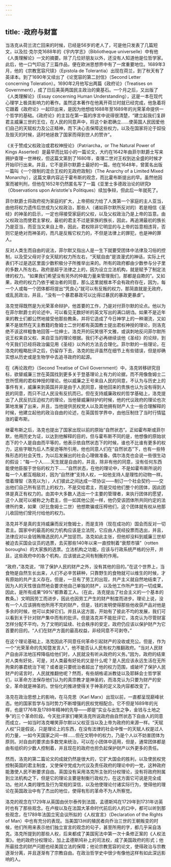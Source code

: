 ```yaml
---
---
---
```

title: ·政府与财富
---




当洛克从荷兰流亡回来的时候，已经是56岁的老人了，可是他只发表了几篇短文，以及拉·克尔克1688年的《宇内学志》（Bibliotheque universelle）中有他《人类理解论》一文的摘要。除了几位好朋友以外，还没有人知道他是位哲学家。此后，他一口气印出了三篇作品，便在欧洲思想界中有了一席重要地位。1689年3月，他的《宗教宽容尺牍》（Epistola de Tolerantia）出现在荷兰，到了秋天有了英译本。到了1690年又续出了《论宽容的第二封信》（Second Letter concerning Toleration）。1690年2月他写出两篇《政府论》（Treatises on Government），成了日后美英两国民主政治的奠基石。一个月之后，又出版了《人类理解论》（Essay concerning Human Understanding），这是一本在现代心理学上极具影响力的著作。虽然这本著作在他离开荷兰时就已经完成，他急着将它跟着《政府论》一起印出来，是因为他想给1688年至1689年的光荣革命提供一个哲学的基础。《政府论》的主旨在第一篇的序言中说得很清楚，“建立起我们复辟君主威廉三世的王位，在人民的同意声中，将这个新君确立……使英国人民因爱他们自己的天赋权力及公正精神，而下决心去保障这些权力，以及在国家将沦于奴役及毁灭的时候，适时地拯救了国家而得到世人的赞许”。

《关于赞成父权政治或君权神授论》（Patriarcha，or The Natural Power of Kings Asserted）是最早而比较小的一篇论文，大约在1642年由菲尔默爵士写来拥护查理一世神权，但这篇文第到了1680年，查理二世对王权到达全盛的时候才开始印行出来。并且，它不是菲尔默爵士最好的一篇。他在1648年，曾匿名出版一篇叫《一个限制的混合王权的无政府政制》（The Anarchy of a Limited Mixed Monarchy），这篇文章内容近于霍布斯的观念，而比霍布斯提出的早。虽然他因案而被判刑，但他在1652年仍然匿名写了一篇《亚里士多德政治论的研究》（Observations upon Aristotle's Politiques）续加争辩，但此后一年就死了。

菲尔默爵士将政府视为家庭的扩大，上帝把权力给了人类第一个家庭的主人亚当，由他将权力遗传后世成为父权政治，那些人（诸如菲尔默所反对的）若是相信《圣经》的神圣的启示，一定也得接受家庭的父权，以及父权政治乃是上帝的旨意。由父权政治而使君主掌权，最初的君主不过是家族的族长，因此，再追溯最初的族长乃是亚当，而亚当又来自上帝，因此，君权除非它明显的与上帝的旨意相违背，否则它是绝对而神圣的，而凡是反叛它权力的，不但是法律上的罪犯，也是神的罪人。

反对人类生而自由的说法，菲尔默又指出人是一生下就要受团体中法律及习俗的控制，以及受父母对子女天赋的权力所左右，“天赋自由”是浪漫式的神话，实际上代表们不过是选区里面少数积极分子所推举出来的。所有的政府都由少数参与分子里的多数人所左右。政府是超乎法律之上的，因为设立立法机构，就是赋予了制定法律的权力。“如果我们希望没有另外的仲裁力量来管理我们，那都是自欺的”。又如果，政府的权力乃依于被治者的同意，那么这里就根本不会有政府存在，因为，每一个人或每一个团体都将提出“凭良心”就可以有反叛的权力，那简直就是无政府，或乱民政治，并且，“没有一个暴君暴政可以比得过暴民的暴政更暴虐”。

洛克觉得既然是为光荣革命辩护，他首要的工作，乃是对付菲尔默的论点。他以为在菲尔默爵士的论述中，可以看见无数好听的英文写出的满口胡诌。如果不是近年来的教士们都公然地接受他那些教条，并将它造成了今日神学上的一种潮流，又如果不是居然在天主教籍的詹姆士二世时都有英国教士提出君权神授的理论，则洛克绝不该这样粗鲁地回答一位绅士。洛克开的玩笑很不文雅，或讽刺地反问菲尔默所说王权来自父权、来自亚当的理论根据。我们不必再继续谈他《圣经》的论辩，到今天我们已经将政治偏见用《圣经》以外的方法去合理化。菲尔默的一些理论，在洛克的粗略批评之后，仍留存下去，洛克的批评虽然在细节上有些错误，但是却确实想从历史或是生物学中去追寻政府的起源。

在《再论政府》（Second Treatise of Civil Government）中，洛克转移研究目标，欲替威廉三世在英国找到更多关于登基理论上有力的论据，而不用像詹姆士二世所惯用的君权神授的理论。他以威廉之王号来自人民的同意，不认为与历史上的事件有关，威廉来到英国并非是由于人民同意，接他回来的贵族也认为没有得到人民的同意，而只不过人民没有反抗而已。但在支持威廉政权的哲学基础上，洛克提出了人民反抗压迫权力的理论，当他替威廉辩护的时候，他的代议政府的理论也次第地发展了出来，并且，当他提供民权党人以及其他拥有财产人士一些合理解释的时候，他建立起他的政治自由的论述，在英国哲学界中，由他压制住了当时行情猛涨的霍布斯。

继霍布斯之后，洛克也提出了国家出现以前的原始“自然状态”。正如霍布斯或菲尔默，他用历史为证，以达到他解释的目的，但与霍布斯不同的是，他想像的原始状态下的个人是自由而平等的，他表示依自然状态下的时候，谁也不比谁有更多的权力，这些字眼为后人杰斐逊等所引用，他也同意人们在“自然状态”下，也有一些特殊形态的社会天性，为以后发展出的社会心理做准备。偶尔洛克也会说一些很生动的假设：“每一个人……天生就是自由的，并且，除非有他的同意，没有任何东西能使他臣服于世俗的权力下……”自然状态，在他的理论中，不是如霍布斯所说的每一个人都互相敌对，因为“自然律”支持人权，一如他支持人是理性的动物一样。借着理智（洛克以为），人们彼此之间达成一项协议——制订一个社会契约——交出他们自己所有惩罚上的权力，不是交给君主，而是交给他们整个的团体，因此团体是真正有权力的。由其中大多数人选出一个主要的管理者，来执行团体的愿望，这个人就可以被称之为君主，但一如其他公民一样，他仍受该团体所共同约定的法律所约束，如果（好比詹姆士二世）他想欺骗或压榨他们，这个团体就有权从他那儿收回他们曾托付给他的权力。

洛克并不是真的支持威廉而反对詹姆士，而是支持（现在成功的）国会而反对一切君主。国家中的最高的权力机构应该是立法院，它应由人民经投票而选出，并且，法律应对以金钱贿赂选民的人严加惩罚。洛克如此主张，但他却没料到威廉三世却被迫去买国会议员的选票，去买那些140年以来一直控制着“衰颓市镇”（rotten boroughs）的大家族的选票。立法机构之功能，应该与行政系统严格的分开，并且，这些政府中的各个机构，应该彼此之间有制衡的作用。

“政府，”洛克说，“除了保护人民的财产之外，没有其他的目的。”在这个世界上，当食物是自然生长出来，人们不必辛苦耕种，只靠野生的食物就可以维生的时候，才有原始的共产主义存在。但是，一旦有了劳工的出现，共产主义就自然地结束了，因为人的天性很自然地会要求他自己单独的财产，以及他工作所产生的一切成果。因此，是所有成果“99%”都靠着工人。（在此，洛克提出了社会主义的一个基本的教条。）文明因劳工而进步，因此也因劳工产生的财产制度而进步。理论上说，没有一个人应该拥有他所用不完的财产，但是，钱的发明使得那些他收获产品对他是多余的时候，他可以卖掉它们。并且从这方面，开始有了彼此不均的发展，我们可以看到关于针对财产集中而有的批评。但是洛克并不能批评它，洛克认为尽管财富怎样分配不平均，为了文明的延续、社会秩序的安定，政府仍应该以保护财产为它首要的目的。“人们在财产方面的最高权益，非经同意不可剥夺。”

在这个理论基础上，洛克因此不同意任何革命引起财产的没收或充公。但是，作为一个“光荣革命的先知暨发言人”，他不能否认人民有权力推翻政府。“当对人民财产自由非法地压榨降临给他们时，人民就没有听从政府的义务。”因为，政府的结束对人类有好处，可是，对人类最有好处的又是什么呢？是人民应该永远生活在无所拘束的暴君统治下呢？或者是只要统治者超出了他的权力范围，或破坏了保护人民财产的诺言时，人民就推翻他呢？然而，有些胡格诺派教徒以及耶稣会士哲学家们，以革命方法保存他们认为的真宗教才是神圣的，而洛克认为只要为财产的安全，革命就是神圣的。世俗化的推进使得关于神圣的定义及内容都改变了。

洛克在政治思想上的影响，在马克思（Karl Marx）出现以前，一直都呈现巅峰状态。他的国家哲学与当时势力不断增强的民权党相配合。它不但是1689年的光辉，也是1776年及1789年精神的先导——即是“实业与出生之争，金钱与土地之争”的三个革命阶段。今天批评家们嘲笑洛克所说政府由自然状态下自由人的同意而成立，一如当时洛克嘲笑菲尔默以父权亚当以及上帝为政府的来源一样。“天赋人权”只是假说，只是理论上的东西，在没有法律的社会中惟一的天赋人权是过人的力量，一如今天国家之间一样……但在文明中的权力，乃是个人以不妨害团体为原则。对自由的要求由多数党来统治，可以在小团体中适用，但是，通常团体都是由有组织的少数人控制着，并且现在的政府也担负起保护财产以外更多的责任。

然而，洛克的第二篇论文的成就仍然是很大的，它扩大国会的胜利，以及使民权党控制英国的君主制度，又使保守党成为代议及责任政府的理论中的一党，这种政府能激使人民不断要求自由。英国没有采用洛克所主张的分权理论，没有将政府附属到立法机构之下，但是它的理论主要是制衡行政权力，在这方面它可说是完全成功。他对人类的理性及行为常规的深信，以及他使理论付诸实际行为，使得他的理论在英国政治中有了杰出的地位，使得有形的革命不为人所察觉。

洛克的观念在1729年从英国由伏尔泰传到法国，孟德斯鸠在1729年到1731年访英时也有了那些观念。在卢梭以及在法国大革命时代前后的人的口中，都可以听到那些观念，在1789年法国立宪会议所拟的《人权宣言》（Declaration of the Rights of Man）中也有充分的表现。当美国13州的殖民者向乔治三世的王朝叛变的时候，他们所用来表示他们独立宣言的观念的句子，甚至所用的字，都几乎采自洛克。洛克所提到的那些人权，后来都成了美国宪法中第一次十条修正案的《人权法案》。他的政府分权理论，加上孟德斯鸠补上的司法权，成了美国政府的形式；他所最挂念的财产问题也经美国立法的保障；他论宗教宽容的论文，使得政治与宗教逐渐分离，并且逐渐有了宗教自由。在政治哲学史中很少有像他这样有如此深远影响的人。